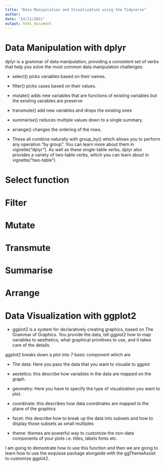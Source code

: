 ```yaml
---
title: "Data Manipulation and Visualization using the Tidyverse"
author: 
date: "14/11/2021"
output: html_document
---
```


# Data Manipulation with dplyr

dplyr is a grammar of data manipulation, providing a consistent set of verbs that help you solve the most common data manipulation challenges:

- select() picks variables based on their names.

- filter() picks cases based on their values.

- mutate() adds new variables that are functions of existing variables but the existing variables are preserve

- transmute() add new variables and drops the existing ones

- summarise() reduces multiple values down to a single summary.

- arrange() changes the ordering of the rows.

- These all combine naturally with group_by() which allows you to perform any operation “by group”. You can learn more about them in vignette("dplyr"). As well as these single-table verbs, dplyr also provides a variety of two-table verbs, which you can learn about in vignette("two-table").


# Select function




# Filter




# Mutate




# Transmute




# Summarise




# Arrange




# Data Visualization with ggplot2

- ggplot2 is a system for declaratively creating graphics, based on The Grammar of Graphics. You provide the data, tell ggplot2 how to map variables to aesthetics, what graphical primitives to use, and it takes care of the details.


ggplot2 breaks down a plot into 7 basic component which are

- The data: Here you pass the data that you want to visualie to ggplot

- aestetics: this describe how variables in the data are mapped on the graph.

- geometry: Here you have to specify the type of visualization you want to plot.

- coordinate: this describes how data coordinates are mapped to the plane of the graphics

- facet: this describe how to break up the data into subsets and how to display those subsets as small multiples

- theme: themes are powerful way to customize the non-data components of your plots i.e. titles, labels fonts etc.




I am going to demontrate how to use this function and then we are going to learn how to use the esquisse package alongside with the ggThemeAssist to customize ggplot2.